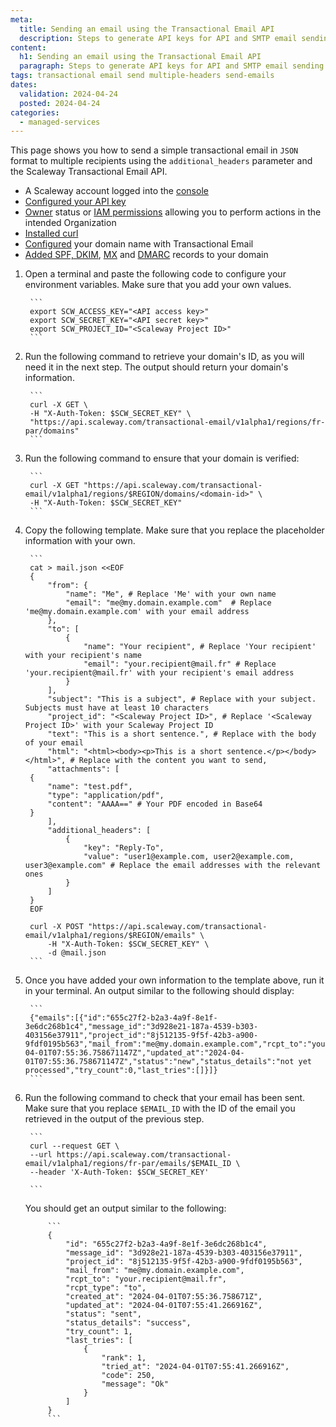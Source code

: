 ```yaml
---
meta:
  title: Sending an email using the Transactional Email API
  description: Steps to generate API keys for API and SMTP email sending.
content:
  h1: Sending an email using the Transactional Email API
  paragraph: Steps to generate API keys for API and SMTP email sending.
tags: transactional email send multiple-headers send-emails
dates:
  validation: 2024-04-24
  posted: 2024-04-24
categories:
  - managed-services
---
```


This page shows you how to send a simple transactional email in `JSON` format to multiple recipients using the `additional_headers` parameter and the Scaleway Transactional Email API.

<Macro id="requirements" />

- A Scaleway account logged into the [console](https://console.scaleway.com/)
- [Configured your API key](/identity-and-access-management/iam/how-to/create-api-keys/)
- [Owner](/identity-and-access-management/iam/concepts/#owner/) status or [IAM permissions](/identity-and-access-management/iam/concepts/#permission/) allowing you to perform actions in the intended Organization
- [Installed curl](https://curl.se/download.html/)
- [Configured](/managed-services/transactional-email/how-to/configure-domain-with-transactional-email/) your domain name with Transactional Email
- [Added SPF, DKIM](/managed-services/transactional-email/how-to/add-spf-dkim-records-to-your-domain/), [MX](/managed-services/transactional-email/how-to/add-mx-record-to-your-domain/) and [DMARC](/managed-services/transactional-email/how-to/add-mx-record-to-your-domain/) records to your domain


1. Open a terminal and paste the following code to configure your environment variables. Make sure that you add your own values.

        ```
        export SCW_ACCESS_KEY="<API access key>"
        export SCW_SECRET_KEY="<API secret key>"
        export SCW_PROJECT_ID="<Scaleway Project ID>"
        ```

2. Run the following command to retrieve your domain's ID, as you will need it in the next step. The output should return your domain's information.

        ```
        curl -X GET \
        -H "X-Auth-Token: $SCW_SECRET_KEY" \
        "https://api.scaleway.com/transactional-email/v1alpha1/regions/fr-par/domains"
        ```


3. Run the following command to ensure that your domain is verified:

        ```
        curl -X GET "https://api.scaleway.com/transactional-email/v1alpha1/regions/$REGION/domains/<domain-id>" \
        -H "X-Auth-Token: $SCW_SECRET_KEY"
        ```

4. Copy the following template. Make sure that you replace the placeholder information with your own.

        ```
        cat > mail.json <<EOF
        {
            "from": {
                "name": "Me", # Replace 'Me' with your own name
                "email": "me@my.domain.example.com"  # Replace 'me@my.domain.example.com' with your email address
            },
            "to": [
                {
                    "name": "Your recipient", # Replace 'Your recipient' with your recipient's name
                    "email": "your.recipient@mail.fr" # Replace 'your.recipient@mail.fr' with your recipient's email address
                }
            ],
            "subject": "This is a subject", # Replace with your subject. Subjects must have at least 10 characters
            "project_id": "<Scaleway Project ID>", # Replace '<Scaleway Project ID>' with your Scaleway Project ID
            "text": "This is a short sentence.", # Replace with the body of your email
            "html": "<html><body><p>This is a short sentence.</p></body></html>", # Replace with the content you want to send,
            "attachments": [
		{
			"name": "test.pdf",
			"type": "application/pdf",
			"content": "AAAA==" # Your PDF encoded in Base64
		}
            ],
            "additional_headers": [
                {
                    "key": "Reply-To",
                    "value": "user1@example.com, user2@example.com, user3@example.com" # Replace the email addresses with the relevant ones
                }
            ]
        }
        EOF

        curl -X POST "https://api.scaleway.com/transactional-email/v1alpha1/regions/$REGION/emails" \
            -H "X-Auth-Token: $SCW_SECRET_KEY" \
            -d @mail.json
        ```

5. Once you have added your own information to the template above, run it in your terminal. An output similar to the following should display:

        ```
        {"emails":[{"id":"655c27f2-b2a3-4a9f-8e1f-3e6dc268b1c4","message_id":"3d928e21-187a-4539-b303-403156e37911","project_id":"8j512135-9f5f-42b3-a900-9fdf0195b563","mail_from":"me@my.domain.example.com","rcpt_to":"your.recipient@mail.fr","rcpt_type":"to","created_at":"2024-04-01T07:55:36.758671147Z","updated_at":"2024-04-01T07:55:36.758671147Z","status":"new","status_details":"not yet processed","try_count":0,"last_tries":[]}]}
        ```

6. Run the following command to check that your email has been sent. Make sure that you replace `$EMAIL_ID` with the ID of the email you retrieved in the output of the previous step.

        ```
        curl --request GET \
        --url https://api.scaleway.com/transactional-email/v1alpha1/regions/fr-par/emails/$EMAIL_ID \
        --header 'X-Auth-Token: $SCW_SECRET_KEY'

        ```

    You should get an output similar to the following:

            ```
            {
                "id": "655c27f2-b2a3-4a9f-8e1f-3e6dc268b1c4",
                "message_id": "3d928e21-187a-4539-b303-403156e37911",
                "project_id": "8j512135-9f5f-42b3-a900-9fdf0195b563",
                "mail_from": "me@my.domain.example.com",
                "rcpt_to": "your.recipient@mail.fr",
                "rcpt_type": "to",
                "created_at": "2024-04-01T07:55:36.758671Z",
                "updated_at": "2024-04-01T07:55:41.266916Z",
                "status": "sent",
                "status_details": "success",
                "try_count": 1,
                "last_tries": [
                    {
                        "rank": 1,
                        "tried_at": "2024-04-01T07:55:41.266916Z",
                        "code": 250,
                        "message": "Ok"
                    }
                ]
            }
            ```
